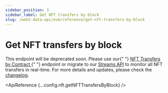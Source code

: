 ```yaml
---
sidebar_position: 3
sidebar_label: Get NFT transfers by block
slug: /web3-data-api/evm/reference/get-nft-transfers-by-block
---
```



# Get NFT transfers by block


<Admonition type="info" icon="🚨" title="Deprecating Endpoint Notice">
  <p>
    This endpoint will be deprecated soon. Please use our{" "}
    <a href="/web3-data-api/evm/reference/get-nft-contract-transfers">
      NFT Transfers by Contract
    </a>{" "}
    endpoint or migrate to our <a href="/streams-api/evm">Streams API</a> to
    monitor all NFT transfers in real-time. For more details and updates, please
    check the <a href="/changelog/planned-deprecations">changelog</a>.
  </p>
</Admonition>

<ApiReference {...config.nft.getNFTTransfersByBlock} />
